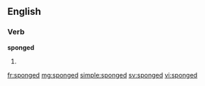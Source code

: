 ==English==

===Verb===
'''sponged'''

# {{past of|[[sponge]]}}

[[fr:sponged]]
[[mg:sponged]]
[[simple:sponged]]
[[sv:sponged]]
[[vi:sponged]]